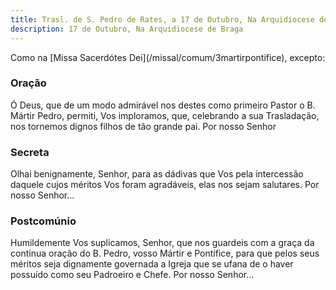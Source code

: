 ```yaml
---
title: Trasl. de S. Pedro de Rates, a 17 de Outubro, Na Arquidiocese de Braga
description: 17 de Outubro, Na Arquidiocese de Braga
---
```


<aside>
  Como na [Missa Sacerdótes Dei](/missal/comum/3martirpontifice), excepto:
</aside>

### Oração

Ó Deus, que de um modo admirável nos destes como primeiro Pastor o B.
Mártir Pedro, permiti, Vos imploramos, que, celebrando a sua Trasladação,
nos tornemos dignos filhos de tão grande pai. Por nosso Senhor

### Secreta

Olhai benignamente, Senhor, para as dádivas que Vos pela intercessão
daquele cujos méritos Vos foram agradáveis, elas nos sejam salutares. Por
nosso Senhor...

### Postcomúnio

Humildemente Vos suplicamos, Senhor, que nos guardeis com a graça da
contínua oração do B. Pedro, vosso Mártir e Pontífice, para que pelos seus
méritos seja dignamente governada a Igreja que se ufana de o haver
possuído como seu Padroeiro e Chefe. Por nosso Senhor...
